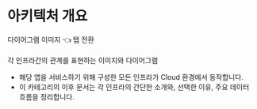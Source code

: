 
# 아키텍처 개요

<Tabs defaultValue="diagram" className="mt-8">
  <div className="flex">
  <TabsList className="border">
    <TabsTrigger className="text-[15px] font-semibold min-w-24" value="diagram">다이어그램</TabsTrigger>
    <TabsTrigger className="text-[15px] font-semibold min-w-24" value="image">이미지</TabsTrigger>
  </TabsList>
    <span className="flex items-center ml-4 text-xl font-semibold">
    👈 탭 전환
    </span>
  </div>
  <TabsContent value="image">
    <DocsImage src={arcImage}/>
  </TabsContent>
  <TabsContent value="diagram">
    <DocsImage src={arcDiagram}/>
  </TabsContent>
</Tabs>

<br/>
<span className="flex justify-center">각 인프라간의 관계를 표현하는 이미지와 다이어그램</span>
<br/>

  - 해당 앱을 서비스하기 위해 구성한 모든 인프라가 Cloud 환경에서 동작합니다.
  - 이 카테고리의 이후 문서는 각 인프라의 간단한 소개와, 선택한 이유, 주요 데이터 흐름을 정리합니다.
